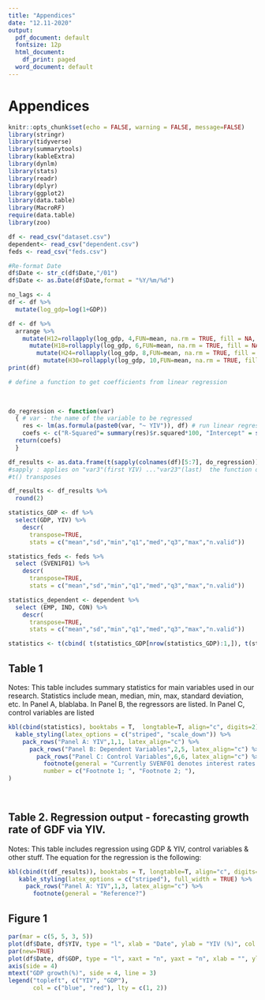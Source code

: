 ---
title: "Appendices"
date: "12.11-2020"
output:
  pdf_document: default
  fontsize: 12p
  html_document:
    df_print: paged
  word_document: default
---

# Appendices

```{r setup, include=FALSE}
knitr::opts_chunk$set(echo = FALSE, warning = FALSE, message=FALSE)
library(stringr)
library(tidyverse)
library(summarytools)
library(kableExtra)
library(dynlm)
library(stats)
library(readr)
library(dplyr)
library(ggplot2)
library(data.table)
library(MacroRF)
require(data.table)
library(zoo)
```


```{r Import Data}
df <- read_csv("dataset.csv")
dependent<- read_csv("dependent.csv")
feds <- read_csv("feds.csv")
```

```{r Date formatting}
#Re-format Date
df$Date <- str_c(df$Date,"/01")
df$Date <- as.Date(df$Date,format = "%Y/%m/%d")
```

```{r Log Change for GDP}
no_lags <- 4 
df <- df %>%
  mutate(log_gdp=log(1+GDP))

df <- df %>%
  arrange %>%
    mutate(H12=rollapply(log_gdp, 4,FUN=mean, na.rm = TRUE, fill = NA, align = "right" )) %>%
      mutate(H18=rollapply(log_gdp, 6,FUN=mean, na.rm = TRUE, fill = NA, align = "right" )) %>%
        mutate(H24=rollapply(log_gdp, 8,FUN=mean, na.rm = TRUE, fill = NA, align = "right" )) %>%
          mutate(H30=rollapply(log_gdp, 10,FUN=mean, na.rm = TRUE, fill = NA, align = "right" ))
print(df)
```


```{r Regression output to Dataframe }
# define a function to get coefficients from linear regression

  
  
do_regression <- function(var)
  { # var - the name of the variable to be regressed
    res <- lm(as.formula(paste0(var, "~ YIV")), df) # run linear regression
    coefs <- c("R-Squared"= summary(res)$r.squared*100, "Intercept" = summary(res)$coefficients[1], "Beta" = summary(res)$coefficients[2], "t-statistic" = summary(res)$coefficients[,3]) 
  return(coefs)
  }

df_results <- as.data.frame(t(sapply(colnames(df)[5:7], do_regression)))
#sapply : applies on "var3"(first YIV) ..."var23"(last)  the function do_lm
#t() transposes

df_results <- df_results %>%
  round(2)
```

```{r Summary Statistics}

statistics_GDP <- df %>%
  select(GDP, YIV) %>%
    descr(
      transpose=TRUE,
      stats = c("mean","sd","min","q1","med","q3","max","n.valid"))

statistics_feds <- feds %>%
  select (SVEN1F01) %>%
    descr(
      transpose=TRUE,
      stats = c("mean","sd","min","q1","med","q3","max","n.valid"))

statistics_dependent <- dependent %>%
  select (EMP, IND, CON) %>%
    descr(
      transpose=TRUE,
      stats = c("mean","sd","min","q1","med","q3","max","n.valid"))

statistics <- t(cbind( t(statistics_GDP[nrow(statistics_GDP):1,]), t(statistics_dependent), t(statistics_feds)))


```




## Table 1
Notes: This table includes summary statistics for main variables used in our research. Statistics include mean, median, min, max, standard deviation, etc. In Panel A, blablaba. In Panel B, the regressors are listed. In Panel C, control variables are listed
```{r Table 1}

kbl(cbind(statistics), booktabs = T,  longtable=T, align="c", digits=2) %>%
  kable_styling(latex_options = c("striped", "scale_down")) %>%
    pack_rows("Panel A: YIV",1,1, latex_align="c") %>%
      pack_rows("Panel B: Dependent Variables",2,5, latex_align="c") %>%
        pack_rows("Panel C: Control Variables",6,6, latex_align="c") %>%
          footnote(general = "Currently SVENF01 denotes interest rates that will be converted to changes in term spread. ",
          number = c("Footnote 1; ", "Footnote 2; "),
)

  

```



\pagebreak

## Table 2. Regression output - forecasting growth rate of GDF via YIV.
Notes: This table includes regression using GDP & YIV, control variables & other stuff. The equation for the regression is the following:
\begin{equation}
\sum_{j=1}^{j=H} log(1+GDP_{i,t+j}) = \alpha_{H}+ \beta_{H} \sigma_{IV,t}^{INT} + Controls +\varepsilon_{t+H}
\end{equation}

```{r Table 2}
kbl(cbind(t(df_results)), booktabs = T, longtable=T, align="c", digits=2) %>%
   kable_styling(latex_options = c("striped"), full_width = TRUE) %>%
     pack_rows("Panel A: YIV",1,3, latex_align="c") %>%
       footnote(general = "Reference?")

```

\pagebreak
## Figure 1
```{r Figure 1}
par(mar = c(5, 5, 3, 5))
plot(df$Date, df$YIV, type = "l", xlab = "Date", ylab = "YIV (%)", col = "blue", main = "GDP and YIV")
par(new=TRUE)
plot(df$Date, df$GDP, type = "l", xaxt = "n", yaxt = "n", xlab = "", ylab = "", col = "red", lty = 2)
axis(side = 4)
mtext("GDP growth(%)", side = 4, line = 3)
legend("topleft", c("YIV", "GDP"),
       col = c("blue", "red"), lty = c(1, 2))
```





